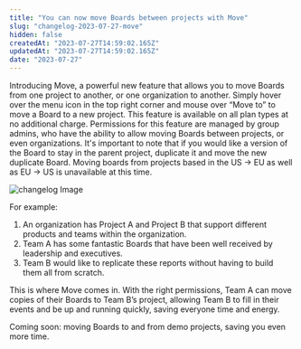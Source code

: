 ```yaml
---
title: "You can now move Boards between projects with Move"
slug: "changelog-2023-07-27-move"
hidden: false
createdAt: "2023-07-27T14:59:02.165Z"
updatedAt: "2023-07-27T14:59:02.165Z"
date: "2023-07-27"
---
```

Introducing Move, a powerful new feature that allows you to move Boards from one project to another, or one organization to another. Simply hover over the menu icon in the top right corner and mouse over “Move to” to move a Board to a new project. 
This feature is available on all plan types at no additional charge. Permissions for this feature are managed by group admins, who have the ability to allow moving Boards between projects, or even organizations. 
It's important to note that if you would like a version of the Board to stay in the parent project, duplicate it and move the new duplicate Board. Moving boards from projects based in the US -> EU as well as EU -> US is unavailable at this time.
 
![changelog Image](/changelog/Demo_mv_x_proj.gif)

For example:
1. An organization has Project A and Project B that support different products and teams within the organization.
2. Team A has some fantastic Boards that have been well received by leadership and executives.
3. Team B would like to replicate these reports without having to build them all from scratch. 

This is where Move comes in. With the right permissions, Team A can move copies of their Boards to Team B’s project, allowing Team B to fill in their events and be up and running quickly, saving everyone time and energy.

Coming soon: moving Boards to and from demo projects, saving you even more time. 
